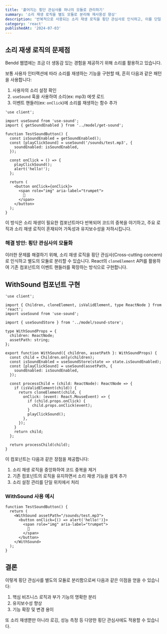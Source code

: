 ```yaml
---
title: '흩어지는 횡단 관심사를 하나의 모듈로 관리하기'
summary: '소리 재생 로직을 별도 모듈로 분리해 재사용성 향상'
description: '반복적으로 사용되는 소리 재생 로직을 횡단 관심사로 인식하고, 이를 단일 모듈로 분리하여 재사용성을 높이고 유지보수가 용이한 React 컴포넌트를 작성하는 방법을 소개합니다.'
category: 'react'
publishedAt: '2024-07-03'
---
```


## 소리 재생 로직의 문제점

Bendd 웹앱에는 조금 더 생동감 있는 경험을 제공하기 위해 소리를 활용하고 있습니다.

보통 사용자 인터랙션에 따라 소리를 재생하는 기능을 구현할 때, 흔히 다음과 같은 패턴을 사용합니다:

1. 사용자의 소리 설정 확인
2. `useSound` 훅을 사용하여 소리(ex: mp3) 에셋 로드
3. 이벤트 핸들러(ex: `onClick`)에 소리를 재생하는 함수 추가

```tsx
'use client';

import useSound from 'use-sound';
import { getSoundEnabled } from '../model/get-sound';

function TestSoundButton() {
  const isSoundEnabled = getSoundEnabled();
  const [playClickSound] = useSound('/sounds/test.mp3', {
    soundEnabled: isSoundEnabled,
  });

  const onClick = () => {
    playClickSound();
    alert('hello!');
  };

  return (
    <button onClick={onClick}>
      <span role="img" aria-label="trumpet">
        🎺
      </span>
    </button>
  );
}
```

이 방식은 소리 재생이 필요한 컴포넌트마다 반복되어 코드의 중복을 야기하고, 주요 로직과 소리 재생 로직이 혼재되어 가독성과 유지보수성을 저하시킵니다.

### 해결 방안: 횡단 관심사의 모듈화

이러한 문제를 해결하기 위해, 소리 재생 로직을 횡단 관심사(Cross-cutting concern)로 인식하고 별도의 모듈로 분리할 수 있습니다. React의 `cloneElement` API를 활용하여 기존 컴포넌트의 이벤트 핸들러를 확장하는 방식으로 구현합니다.

## WithSound 컴포넌트 구현

```tsx
'use client';

import { Children, cloneElement, isValidElement, type ReactNode } from 'react';
import useSound from 'use-sound';

import { useSoundStore } from '../model/sound-store';

type WithSoundProps = {
  children: ReactNode;
  assetPath: string;
};

export function WithSound({ children, assetPath }: WithSoundProps) {
  const child = Children.only(children);
  const isSoundEnabled = useSoundStore(state => state.isSoundEnabled);
  const [playClickSound] = useSound(assetPath, {
    soundEnabled: isSoundEnabled,
  });

  const processChild = (child: ReactNode): ReactNode => {
    if (isValidElement(child)) {
      return cloneElement(child, {
        onClick: (event: React.MouseEvent) => {
          if (child.props.onClick) {
            child.props.onClick(event);
          }
          playClickSound();
        },
      });
    }
    return child;
  };

  return processChild(child);
}
```

이 컴포넌트는 다음과 같은 장점을 제공합니다:

1. 소리 재생 로직을 중앙화하여 코드 중복을 제거
2. 기존 컴포넌트의 로직을 유지하면서 소리 재생 기능을 쉽게 추가
3. 소리 설정 관리를 단일 위치에서 처리

### WithSound 사용 예시

```tsx
function TestSoundButton() {
  return (
    <WithSound assetPath="/sounds/test.mp3">
      <button onClick={() => alert('hello!')}>
        <span role="img" aria-label="trumpet">
          🎺
        </span>
      </button>
    </WithSound>
  );
}
```

## 결론

이렇게 횡단 관심사를 별도의 모듈로 분리함으로써 다음과 같은 이점을 얻을 수 있습니다:

1. 핵심 비즈니스 로직과 부가 기능의 명확한 분리
2. 유지보수성 향상
3. 기능 확장 및 변경 용이

또 소리 재생뿐만 아니라 로깅, 성능 측정 등 다양한 횡단 관심사에도 적용할 수 있습니다.

